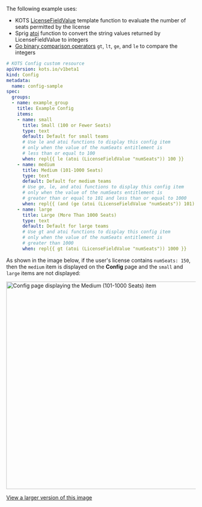 The following example uses:
* KOTS [LicenseFieldValue](/reference/template-functions-license-context#licensefieldvalue) template function to evaluate the number of seats permitted by the license
* Sprig [atoi](https://masterminds.github.io/sprig/conversion.html) function to convert the string values returned by LicenseFieldValue to integers
* [Go binary comparison operators](https://pkg.go.dev/text/template#hdr-Functions) `gt`, `lt`, `ge`, and `le` to compare the integers

```yaml
# KOTS Config custom resource
apiVersion: kots.io/v1beta1
kind: Config
metadata:
  name: config-sample
spec:
  groups:  
  - name: example_group
    title: Example Config
    items:
    - name: small
      title: Small (100 or Fewer Seats)
      type: text
      default: Default for small teams
      # Use le and atoi functions to display this config item 
      # only when the value of the numSeats entitlement is
      # less than or equal to 100
      when: repl{{ le (atoi (LicenseFieldValue "numSeats")) 100 }}
    - name: medium
      title: Medium (101-1000 Seats)
      type: text
      default: Default for medium teams
      # Use ge, le, and atoi functions to display this config item 
      # only when the value of the numSeats entitlement is
      # greater than or equal to 101 and less than or equal to 1000
      when: repl{{ (and (ge (atoi (LicenseFieldValue "numSeats")) 101) (le (atoi (LicenseFieldValue "numSeats")) 1000)) }}
    - name: large
      title: Large (More Than 1000 Seats)
      type: text
      default: Default for large teams
      # Use gt and atoi functions to display this config item 
      # only when the value of the numSeats entitlement is
      # greater than 1000
      when: repl{{ gt (atoi (LicenseFieldValue "numSeats")) 1000 }}
```

As shown in the image below, if the user's license contains `numSeats: 150`, then the `medium` item is displayed on the **Config** page and the `small` and `large` items are not displayed:

<img alt="Config page displaying the Medium (101-1000 Seats) item" src="/images/config-example-numseats.png" width="550px"/>

[View a larger version of this image](/images/config-example-numseats.png)